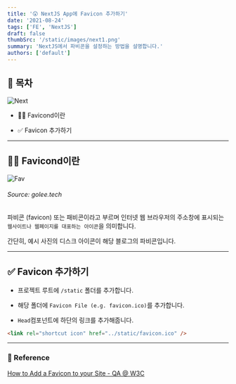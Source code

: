 ```yaml
---
title: '😲 NextJS App에 Favicon 추가하기'
date: '2021-08-24'
tags: ['FE', 'NextJS']
draft: false
thumbSrc: '/static/images/next1.png'
summary: 'NextJS에서 파비콘을 설정하는 방법을 설명합니다.'
authors: ['default']
---
```


## 📌 목차

![Next](/static/images/next1.png)

- 💁🏻 Favicond이란

- ✅ Favicon 추가하기

---

## 💁🏻 Favicond이란

![Fav](/static/images/fav.png)

###### Source: golee.tech

파비콘 (favicon) 또는 패비콘이라고 부르며 인터넷 웹 브라우저의 주소창에 표시되는 `웹사이트나 웹페이지를 대표하는 아이콘`을 의미합니다.

간단히, 예시 사진의 디스크 아이콘이 해당 블로그의 파비콘입니다.

---

## ✅ Favicon 추가하기

- 프로젝트 루트에 `/static` 폴더를 추가합니다.

- 해당 폴더에 `Favicon File (e.g. favicon.ico)`를 추가합니다.

- `Head`컴포넌트에 하단의 링크를 추가해줍니다.

```html
<link rel="shortcut icon" href="../static/favicon.ico" />
```

---

### 🔗 Reference

[How to Add a Favicon to your Site - QA @ W3C](https://www.w3.org/2005/10/howto-favicon)
